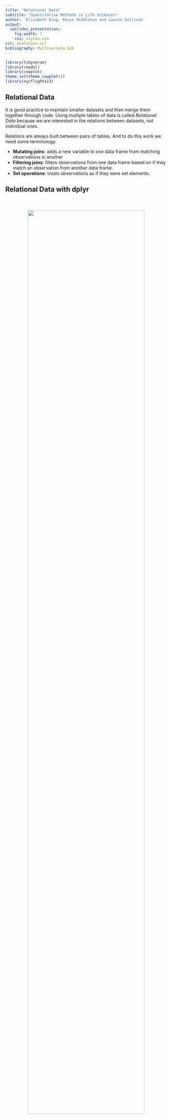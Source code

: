 ```yaml
---
title: "Relational Data"
subtitle: "Quantitative Methods in Life Sciences"
author: 'Elizabeth King, Kevin Middleton and Lauren Sullivan'
output:
  ioslides_presentation:
    fig_width: 7
    css: styles.css
csl: evolution.csl
bibliography: Multivariate.bib
---
```


```r
library(tidyverse)
library(readxl)
library(cowplot)
theme_set(theme_cowplot())
library(nycflights13)
```

## Relational Data

It is good practice to maintain smaller datasets and then merge them together through code. Using multiple tables of data is called *Relational Data* because we are interested in the relations between datasets, not individual ones.

Relations are always built between pairs of tables. And to do this work we need some terminology.

\bigskip

- **Mutating joins**: adds a new variable to one data frame from matching observations in another
- **Filtering joins**: filters observations from one data frame based on if they match an observation from another data frame.
- **Set operations**: treats observations as if they were set elements.


## Relational Data with dplyr

<center>
<br />
<br />
<img src="https://i.imgur.com/fDpfRDA.png" width="85%" />
</center>  


## Flight Data

We will use `library(nycflights13)`. This library contains data on flights in and out of NYC.


```r
library(nycflights13)
 
airlines  # describes all airlines in NYC

airports  # describes the airports flights go to/from

planes    # describes each plane

weather   # weather at each NYC airport each hour

```


## Relational data for nycflights13

<center>
<br />
<br />
<img src="https://imgur.com/nmIYBn6.png" width="85%" />
</center>  


## Relational data for nycflights13 {.smaller}

<div class="columns-2">

<center>
<br />
<br />
<br />
<br />
<img src="https://imgur.com/nmIYBn6.png" width="85%" />
<br />
<br />
<br />
<br />
<br />
<br />
</center>

<br />

- `flights` connects to `planes` via a single variable, `tailnum`.

- `flights` connects to `airlines` through the `carrier` variable.

- `flights` connects to `airports` in two ways: via the `origin` and `dest` variables.

- `flights` connects to `weather` via `origin` (the location), and `year`, `month`, `day` and `hour` (the time).


</div>


## Keys

The terminology used by the tidyverse for a variable (or set of variables) that connects each pair of tables. There are three types of keys.

- *Primary Key* - uniquely identifies an observation in its own table. Here, `planes$tailnum` uniqely identifies each plane in the `planes` table.

<center>
<br />
<img src="https://imgur.com/nmIYBn6.png" width="45%" />
<br />
</center>


## Keys  

- *Foreign Key* - uniquely identifies an observation in another table. Here, `flights$tailnum` appears in the `flights` table where it matches each flight to a unique plane in `planes`.

<center>
<br />
<img src="https://imgur.com/nmIYBn6.png" width="45%" />
<br />
<br />
<br />
<br />
</center>
   


A *primary key* that corresponds to a *foreign key* is a relation.  



## Keys  

- *Surrogate Key* - sometimes datasets do not contain a primary key, so you must make one. 

    - `flights$tailnum` is not a primary key because the same plane appears multiple times per day at the airport. Create one using, for example, `mutate()` and `row_number()`. **This then becomes a *primary key*.**

<center>
<br />
<img src="https://imgur.com/nmIYBn6.png" width="45%" />
<br />
</center>   



## Mutating Joins {.smaller}

Mutating joins combine variables from two tables. 


```r
flights2 <- flights %>% 
              select(year:day, hour, origin, dest, tailnum, carrier)
flights2
```


## Mutating Joins {.smaller}

To add the full name of the airline to `flights2`, you combine `airlines` with `flights2` with `left_join()`.

\scriptsize
```r
flights2 %>%
  select(-origin, -dest) %>% 
  left_join(airlines, by = "carrier")
```  
  
  

## Joins, How Do They Work? {.smaller}

```r
x <- tribble(
  ~key, ~val_x,
     1, "x1",
     2, "x2",
     3, "x3"
)
y <- tribble(
  ~key, ~val_y,
     1, "y1",
     2, "y2",
     4, "y3"
)

```




<div class="columns-2">

<center>
<br />
<br />
<br />
<img src="https://imgur.com/iujFwAK.png" width="85%" />
<br />
<br />
</center>

<br />

```r
x
y

```
</div>


## Joins, How Do They Work? {.smaller}

Imagine you have two datasets, x (on the left) and y (on the right), and they each have *key* variables (colored column). The following diagram shows all potential matches with the grid lines

<center>
<img src="https://imgur.com/iujFwAK.png" width="25%" />
<br />
<br />
</center>   


However the only possible matches are indicated with colored dots. The resulting dataset demonstrates that in this case all variables are joined, and some observations are lost.

<center>
<img src="https://imgur.com/EeOALSR.png" width="45%" />
<br />
</center>   


## Inner Joins

Inner joins match pairs of observations based on equal key variables, but they lose observations without matches.
  
- You specify the key variable with `by`.

<center>
<img src="https://imgur.com/EeOALSR.png" width="45%" />
<br />
</center>   

```r

x %>% 
  inner_join(y, by = "key")

```


## Outer Joins

Outer joins also match observations based on key variables, but **do not** lose observations.

- There are three types of outer joins.

  1. A **left join** keeps all observations in `x`.
  1. A **right join** keeps all observations in `y`.
  1. A **full join** keeps all observations in `x` and `y`.
  
<br />
<br />
In all cases, unmatched observations are filled with `NA`.



## Outer Joins

<center>
<img src="https://imgur.com/tLbKCZO.png" width="45%" />
<br />
</center>  


## Left Join

<center>
<img src="https://imgur.com/46Q3tL5.png" width="45%" />
<br />
</center>  
<br />

```r

x %>% 
  left_join(y, by = "key")

```

## Right Join


<center>
<img src="https://imgur.com/rC9NceI.png" width="45%" />
<br />
</center>  
<br />

```r

x %>% 
  right_join(y, by = "key")

```


## Full Join

<center>
<img src="https://imgur.com/9NSgVAJ.png" width="45%" />
<br />
</center>  

```r

x %>% 
  full_join(y, by = "key")

```


## Duplicate Keys {.smaller}

Sometimes keys are not unique. There are two possibilities.

- One table has duplicate keys (a 1:n relationship)

<center>
<img src="https://imgur.com/7GjH2AH.png" width="45%" />
<br />
</center>  

```r
x <- tribble(
  ~key, ~val_x,
     1, "x1",
     2, "x2",
     2, "x3",
     1, "x4"
)
y <- tribble(
  ~key, ~val_y,
     1, "y1",
     2, "y2"
)
```

```r
left_join(x, y, by = "key")
```



## Duplicate Keys {.smaller}

- Both tables have duplicate keys. This is often an error because neither table has a unique identifier.


<center>
<img src="https://imgur.com/ezFujKp.png" width="45%" />
<br />
</center>  


```r
x <- tribble(
  ~key, ~val_x,
     1, "x1",
     2, "x2",
     2, "x3",
     3, "x4"
)
y <- tribble(
  ~key, ~val_y,
     1, "y1",
     2, "y2",
     2, "y3",
     3, "y4"
)
```

\scriptsize
```r
left_join(x, y, by = "key")
```



## Defining Keys in Real Life {.smaller}

*Natural joins*, or `by = NULL` (the default) uses all variables that are in both tables. The `flights` and `weather` table have `year`, `month`, `day`, `hour`, and `origin` in common.

```r

flights2 %>%
  left_join(weather)

```


## Defining Keys in Real Life {.smaller}

You can join by a *character vector* with `by = "x"`. Try joining `flights` and `planes` by `tailnum`.

```r

flights2 %>%
  left_join(planes, by = "tailnum")

```

You can see that both datasets had a `year` column but they had different values, so the resulting variables are `year.x` and `year.y`.



## Defining Keys in Real Life {.smaller}

A *named character vector*, for example `by = c("a" = "b")` allows you to match the same variables when they have different names in different tables (e.g. the `dest` column in `flights2` is the same as the `faa` column in `airports`).


```r

flights2 %>% 
  left_join(airports, c("dest" = "faa"))

```


## Filtering Joins

Filtering joins only affect observations, not variables.

- `semi_join(x, y)` **keeps** observations in `x` with a match in `y`.

<center>
<img src="https://imgur.com/JXoDzXY.png" width="45%" />
<br />
</center>  



- `anti_join(x, y)` **drops** observations in `x` with a match in `y`.

<center>
<img src="https://imgur.com/hNCe0Vn.png" width="45%" />
<br />
</center>  


## `semi_join()` {.smaller}

So say you have a table of the top destinations (`top_dest`) and you want to know what flights go to those destinations.

```r
top_dest <- flights %>%
  count(dest, sort = TRUE) %>%
  head(10)
```

```r
trips <- flights %>%
          semi_join(top_dest)
trips[,1:7]
```


## `anti_join()` {.smaller}

Anti-joins are useful for figuring out mismatches. So say you want to know the `flights` that do not have a match in `planes`.

\scriptsize
```r
mismatch <- flights %>%
          anti_join(planes, by = "tailnum")
mismatch[,1:7]
```


## Set Operations {.smaller}

Set operations work with complete rows, and compare the values of every variable. For set operations, it is assumed that `x` and `y` have the same variables, and treat all observations as sets.

- `intersect(x, y)` returns only observations in both `x` and `y`.
- `union(x, y)` returns unique observations in `x` and `y`.
- `setdiff(x, y)` returns observations in `x`, but not `y`.




Say you have these datsets.

```r
df1 <- tribble(
  ~x, ~y,
   1,  1,
   2,  1
)
df2 <- tribble(
  ~x, ~y,
   1,  1,
   1,  2
)
```

## Set Operations 

```r
intersect(df1, df2)

union(df1, df2)  #note we get 3 rows, not 4.

```
## Set Operations

```r
setdiff(df1, df2)

setdiff(df2, df1)
```



